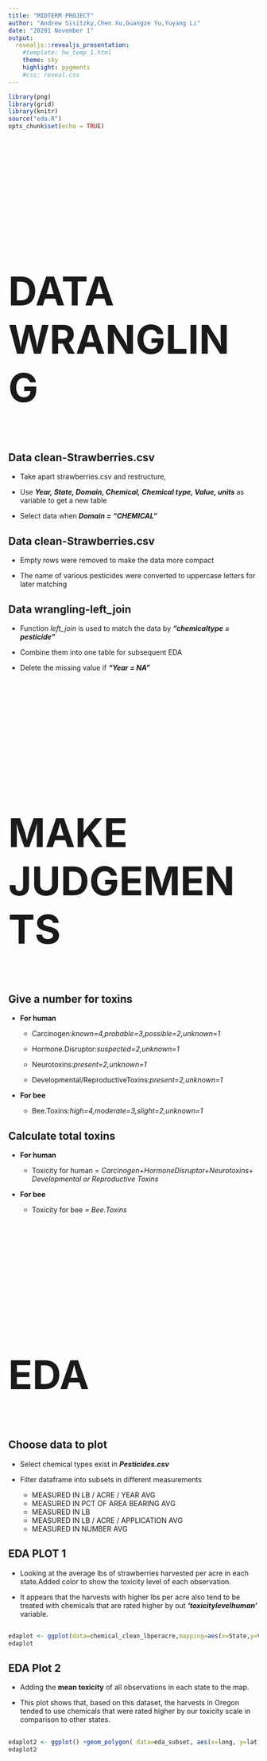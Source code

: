 ```yaml
---
title: "MIDTERM PROJECT"
author: "Andrew Sisitzky,Chen Xu,Guangze Yu,Yuyang Li"
date: "20201 November 1"
output: 
  revealjs::revealjs_presentation:
    #template: hw_temp_1.html
    theme: sky
    highlight: pygments 
    #css: reveal.css
---
```



```r
library(png)
library(grid)
library(knitr)
source("eda.R")
opts_chunk$set(echo = TRUE)
```




# 

<div style= "align:center; font-size:80px;">
<p><br><br><b>
DATA WRANGLING 
</b>
</p>

</div>


## Data clean-Strawberries.csv
 - Take apart strawberries.csv and restructure, 
 - Use <i><b>Year, State, Domain, Chemical, Chemical type, Value, units </i></b>as variable to get a new table
 
 - Select data when<i><b> Domain = "CHEMICAL"</i></b>
 
## Data clean-Strawberries.csv

 - Empty rows were removed to make the data more compact
 
 - The name of various pesticides were converted to uppercase letters for later matching

## Data wrangling-left_join

 - Function <i>left_join</i> is used to match the data by <i><b>"chemicaltype = pesticide" </i></b> 
 
 - Combine them into one table for subsequent EDA
 
 - Delete the missing value if <i><b>"Year = NA"</i></b>


</section>

# 
<div style= "align:center; font-size:80px;">
<p><br><br><b>
MAKE JUDGEMENTS
</b>
</p>

</div>


## Give a number for toxins

 - <b>For human</b>
    + Carcinogen:<i>known=4,probable=3,possible=2,unknown=1</i>
    
    + Hormone.Disruptor:<i>suspected=2,unknown=1</i>
    
    + Neurotoxins:<i>present=2,unknown=1</i>
    
    + Developmental/ReproductiveToxins:<i>present=2,unknown=1</i>
    

 -  <b>For bee</b>
 
    + Bee.Toxins:<i>high=4,moderate=3,slight=2,unknown=1</i>
    
## Calculate total toxins
 -  <b>For human</b>
 
    + Toxicity for human = <i>Carcinogen+HormoneDisruptor+Neurotoxins+ Developmental or Reproductive Toxins</i>
     
 -  <b>For bee</b>
 
    + Toxicity for bee = <i>Bee.Toxins</i>  
  


</section>
# 
<div style= "align:center; font-size:80px;">
<p><br><br><b>
EDA
</b>
</p>

</div>


## Choose data to plot

 - Select chemical types exist in <i><b>Pesticides.csv</i></b>
 
 - Filter dataframe into subsets in different measurements
    + MEASURED IN LB / ACRE / YEAR  AVG
    + MEASURED IN PCT OF AREA BEARING  AVG
    + MEASURED IN LB
    + MEASURED IN LB / ACRE / APPLICATION  AVG
    + MEASURED IN NUMBER  AVG

## EDA PLOT 1

 - Looking at the average lbs of strawberries harvested per acre in each state.Added color to show the toxicity level of each observation. 
 
 - It appears that the harvests with higher lbs per acre also tend to be treated with chemicals that are rated higher by out <i><b>'toxicitylevelhuman'</i></b> variable.
 
 
## 
```r
edaplot <- ggplot(data=chemical_clean_lbperacre,mapping=aes(x=State,y=Value))+geom_point(mapping=aes(color=toxicitylevelhuman))+scale_color_gradient(low="blue", high="red")+theme(axis.text.x = element_text(angle = 90))
edaplot 
```


## EDA Plot 2

 - Adding the <b>mean toxicity</b> of all observations in each state to the map.  
 
 - This plot shows that, based on this dataset, the harvests in Oregon tended to use chemicals that were rated higher by our toxicity scale in comparison to other states.
 
##

```r
edaplot2 <- ggplot() +geom_polygon( data=eda_subset, aes(x=long, y=lat, group=group,fill = mean_toxicity), color="white",size = 0.2)
edaplot2
```

</section>



